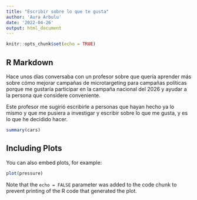 ```yaml
---
title: "Escribir sobre lo que te gusta"
author: 'Aura Arbulu'
date: '2022-04-26'
output: html_document
---
```


```r
knitr::opts_chunk$set(echo = TRUE)
```

## R Markdown

Hace unos días conversaba con un profesor sobre que quería aprender más sobre cómo mejorar campañas de microtargeting para campañas políticas porque me gustaría participar en la campaña nacional del 2026 y ayudar a la persona que considere conveniente.

Este profesor me sugirió escribirle a personas que hayan hecho ya lo mismo y que me pusiera a investigar y escribir sobre lo que me gusta, y es lo que he decidido hacer.


```r
summary(cars)
```

## Including Plots

You can also embed plots, for example:

```r
plot(pressure)
```

Note that the `echo = FALSE` parameter was added to the code chunk to prevent printing of the R code that generated the plot.
